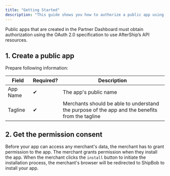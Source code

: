 ```yaml
---
title: "Getting Started"
description: "This guide shows you how to authorize a public app using OAuth."
---
```


Public apps that are created in the Partner Dashboard must obtain authorization using the OAuth 2.0 specification to use AfterShip’s API resources.

## 1. Create a public app

Prepare following information:

| Field    | Required? | Description                                                                                          |
| -------- | --------- | ---------------------------------------------------------------------------------------------------- |
| App Name | ✔         | The app's public name                                                                                |
| Tagline  | ✔         | &#xA;Merchants should be able to understand the purpose of the app and the benefits from the tagline |

## 2. Get the permission consent

Before your app can access any merchant's data, the merchant has to grant permission to the app. The merchant grants permission when they install the app. When the merchant clicks the `install` button to initiate the installation process, the merchant's browser will be redirected to ShipBob to install your app.